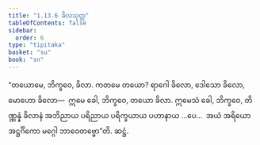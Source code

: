 ```yaml
---
title: "1.13.6 ခိလသုတ္တ"
tableOfContents: false
sidebar:
  order: 6
type: "tipitaka"
basket: "su"
book: "sn"
---
```



<DynamicBreadcrumb />

<Division number="166" book="sn" e="ch" v="18" p="304">

<Paragraph number="320" book="sn">
“တယောမေ, ဘိက္ခဝေ, ခိလာ. ကတမေ တယော? ရာဂေါ ခိလော, ဒေါသော ခိလော, မောဟော ခိလော—  ဣမေ ခေါ, ဘိက္ခဝေ, တယော ခိလာ. ဣမေသံ ခေါ, ဘိက္ခဝေ, တိဏ္ဏန္နံ ခိလာနံ အဘိညာယ ပရိညာယ ပရိက္ခယာယ ပဟာနာယ …ပေ…  အယံ အရိယော အဋ္ဌင်္ဂိကော မဂ္ဂေါ ဘာဝေတဗ္ဗော”တိ.

</Paragraph>
</Division>

<Paragraph number="321" type="center" book="sn">
ဆဋ္ဌံ.
</Paragraph>